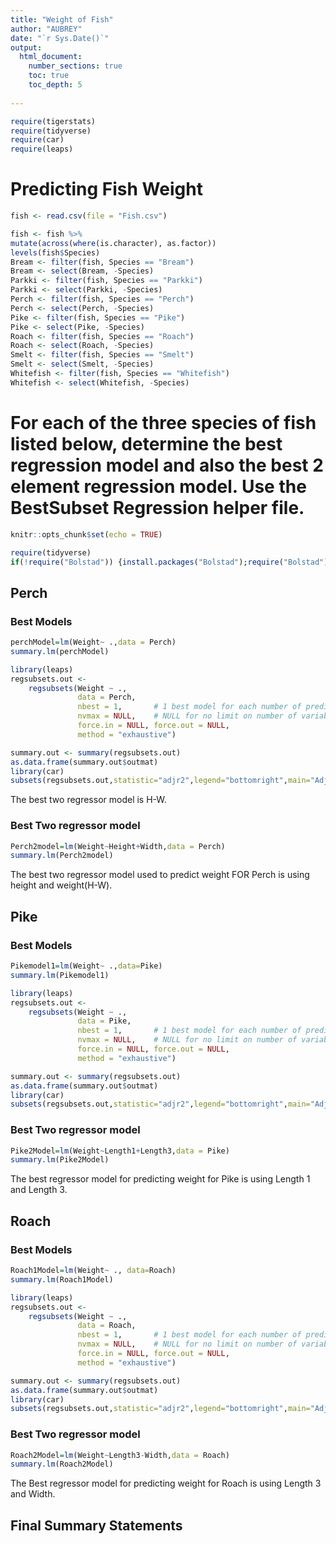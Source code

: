 ```yaml
---
title: "Weight of Fish"
author: "AUBREY"
date: "`r Sys.Date()`"  
output: 
  html_document:
    number_sections: true
    toc: true
    toc_depth: 5
    
---
```


```r
require(tigerstats)
require(tidyverse)
require(car)
require(leaps)
```

# Predicting Fish Weight
```r
fish <- read.csv(file = "Fish.csv")
```

```r
 
fish <- fish %>%
mutate(across(where(is.character), as.factor))
levels(fish$Species)
Bream <- filter(fish, Species == "Bream")
Bream <- select(Bream, -Species) 
Parkki <- filter(fish, Species == "Parkki")
Parkki <- select(Parkki, -Species) 
Perch <- filter(fish, Species == "Perch")
Perch <- select(Perch, -Species) 
Pike <- filter(fish, Species == "Pike")
Pike <- select(Pike, -Species) 
Roach <- filter(fish, Species == "Roach")
Roach <- select(Roach, -Species) 
Smelt <- filter(fish, Species == "Smelt")
Smelt <- select(Smelt, -Species) 
Whitefish <- filter(fish, Species == "Whitefish")
Whitefish <- select(Whitefish, -Species) 
```

# For each of the three species of fish listed below, determine the best regression model and also the best 2 element regression model. Use the BestSubset Regression helper file.

```r
knitr::opts_chunk$set(echo = TRUE)
```
```r
require(tidyverse)
if(!require("Bolstad")) {install.packages("Bolstad");require("Bolstad")}
```


## Perch

### Best Models
```r
perchModel=lm(Weight~ .,data = Perch)
summary.lm(perchModel)
```

```r
library(leaps)
regsubsets.out <-
    regsubsets(Weight ~ .,
               data = Perch,
               nbest = 1,       # 1 best model for each number of predictors
               nvmax = NULL,    # NULL for no limit on number of variables
               force.in = NULL, force.out = NULL,
               method = "exhaustive")

summary.out <- summary(regsubsets.out)
as.data.frame(summary.out$outmat)
library(car)
subsets(regsubsets.out,statistic="adjr2",legend="bottomright",main="Adjusted R^2")
```

The best two regressor model is H-W.

### Best Two regressor model
```r
Perch2model=lm(Weight~Height+Width,data = Perch)
summary.lm(Perch2model)
```
The best two regressor model used to predict weight FOR Perch is using height and weight(H-W).


## Pike

### Best Models

```r
Pikemodel1=lm(Weight~ .,data=Pike)
summary.lm(Pikemodel1)
```

```r
library(leaps)
regsubsets.out <-
    regsubsets(Weight ~ .,
               data = Pike,
               nbest = 1,       # 1 best model for each number of predictors
               nvmax = NULL,    # NULL for no limit on number of variables
               force.in = NULL, force.out = NULL,
               method = "exhaustive")

summary.out <- summary(regsubsets.out)
as.data.frame(summary.out$outmat)
library(car)
subsets(regsubsets.out,statistic="adjr2",legend="bottomright",main="Adjusted R^2")
```

### Best Two regressor model

```r
Pike2Model=lm(Weight~Length1+Length3,data = Pike)
summary.lm(Pike2Model)
```
The best regressor model for predicting weight for Pike is using Length 1 and Length 3.


## Roach


### Best Models

```r
Roach1Model=lm(Weight~ ., data=Roach)
summary.lm(Roach1Model)
```
```r
library(leaps)
regsubsets.out <-
    regsubsets(Weight ~ .,
               data = Roach,
               nbest = 1,       # 1 best model for each number of predictors
               nvmax = NULL,    # NULL for no limit on number of variables
               force.in = NULL, force.out = NULL,
               method = "exhaustive")

summary.out <- summary(regsubsets.out)
as.data.frame(summary.out$outmat)
library(car)
subsets(regsubsets.out,statistic="adjr2",legend="bottomright",main="Adjusted R^2")
```

### Best Two regressor model

```r
Roach2Model=lm(Weight~Length3-Width,data = Roach)
summary.lm(Roach2Model)
```
The Best regressor model for predicting weight for Roach is using Length 3 and Width.

## Final Summary Statements
